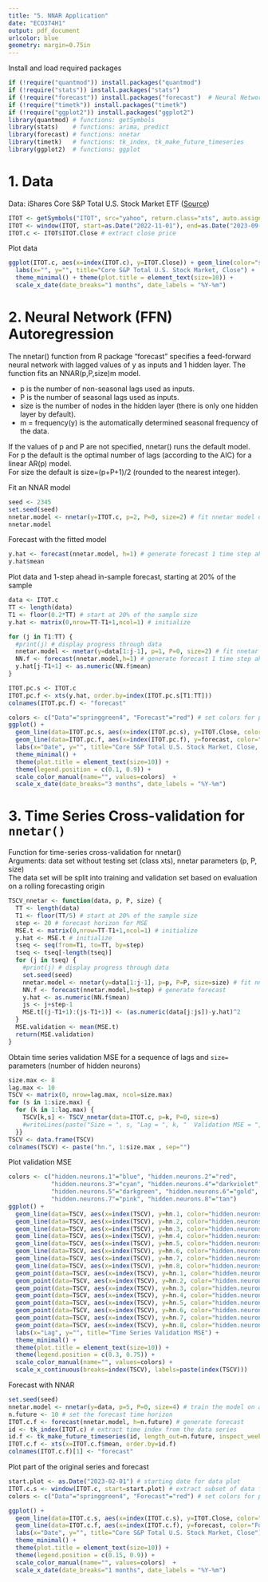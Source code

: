 ---
title: "5. NNAR Application"
date: "ECO374H1"
output: pdf_document
urlcolor: blue
geometry: margin=0.75in
---
 
\vspace{-0.1in}
Install and load required packages
```{r, message=FALSE}
if (!require("quantmod")) install.packages("quantmod")
if (!require("stats")) install.packages("stats") 
if (!require("forecast")) install.packages("forecast")  # Neural Networks
if (!require("timetk")) install.packages("timetk")
if (!require("ggplot2")) install.packages("ggplot2") 
library(quantmod) # functions: getSymbols
library(stats)    # functions: arima, predict
library(forecast) # functions: nnetar
library(timetk)   # functions: tk_index, tk_make_future_timeseries
library(ggplot2)  # functions: ggplot
```

# 1. Data

Data: iShares Core S&P Total U.S. Stock Market ETF ([Source](https://finance.yahoo.com/quote/ITOT/))
```{r, message=FALSE}
ITOT <- getSymbols("ITOT", src="yahoo", return.class="xts", auto.assign=F)
ITOT <- window(ITOT, start=as.Date("2022-11-01"), end=as.Date("2023-09-01"))
ITOT.c <- ITOT$ITOT.Close # extract close price
```

Plot data 
```{r, fig.width=7, fig.height=3}
ggplot(ITOT.c, aes(x=index(ITOT.c), y=ITOT.Close)) + geom_line(color="springgreen4") + 
  labs(x="", y="", title="Core S&P Total U.S. Stock Market, Close") + 
  theme_minimal() + theme(plot.title = element_text(size=10)) +
  scale_x_date(date_breaks="1 months", date_labels = "%Y-%m") 
```

# 2. Neural Network (FFN) Autoregression

The nnetar() function from R package "forecast" specifies a feed-forward neural network with lagged values of y as inputs and 1 hidden layer. The function fits an NNAR(p,P,size)m model. 

- p is the number of non-seasonal lags used as inputs.    
- P is the number of seasonal lags used as inputs.     
- size is the number of nodes in the hidden layer (there is only one hidden layer by default).    
- m = frequency(y) is the automatically determined seasonal frequency of the data.    

If the values of p and P are not specified, nnetar() runs the default model.     
For p the default is the optimal number of lags (according to the AIC) for a linear AR(p) model.     
For size the default is size=(p+P+1)/2 (rounded to the nearest integer).    

Fit an NNAR model 
```{r}
seed <- 2345
set.seed(seed)
nnetar.model <- nnetar(y=ITOT.c, p=2, P=0, size=2) # fit nnetar model on the training set
nnetar.model
```

Forecast with the fitted model
```{r}
y.hat <- forecast(nnetar.model, h=1) # generate forecast 1 time step ahead
y.hat$mean
```

Plot data and 1-step ahead in-sample forecast, starting at 20% of the sample
```{r, fig.width=7, fig.height=3}
data <- ITOT.c
TT <- length(data)
T1 <- floor(0.2*TT) # start at 20% of the sample size
y.hat <- matrix(0,nrow=TT-T1+1,ncol=1) # initialize

for (j in T1:TT) {
  #print(j) # display progress through data
  nnetar.model <- nnetar(y=data[1:j-1], p=1, P=0, size=2) # fit nnetar model on the training set
  NN.f <- forecast(nnetar.model,h=1) # generate forecast 1 time step ahead
  y.hat[j-T1+1] <- as.numeric(NN.f$mean)
}

ITOT.pc.s <- ITOT.c
ITOT.pc.f <- xts(y.hat, order.by=index(ITOT.pc.s[T1:TT]))
colnames(ITOT.pc.f) <- "forecast"

colors <- c("Data"="springgreen4", "Forecast"="red") # set colors for plotted lines
ggplot() + 
  geom_line(data=ITOT.pc.s, aes(x=index(ITOT.pc.s), y=ITOT.Close, color="Data")) +
  geom_line(data=ITOT.pc.f, aes(x=index(ITOT.pc.f), y=forecast, color="Forecast")) +
  labs(x="Date", y="", title="Core S&P Total U.S. Stock Market, Close, % change") +
  theme_minimal() + 
  theme(plot.title = element_text(size=10)) +
  theme(legend.position = c(0.1, 0.9)) +   
  scale_color_manual(name="", values=colors)  +
  scale_x_date(date_breaks="3 months", date_labels = "%Y-%m") 
```

# 3. Time Series Cross-validation for `nnetar()`

Function for time-series cross-validation for nnetar()    
Arguments: data set without testing set (class xts), nnetar parameters (p, P, size)    
The data set will be split into training and validation set based on evaluation on a rolling forecasting origin    
```{r}
TSCV_nnetar <- function(data, p, P, size) {
  TT <- length(data)
  T1 <- floor(TT/5) # start at 20% of the sample size
  step <- 20 # forecast horizon for MSE
  MSE.t <- matrix(0,nrow=TT-T1+1,ncol=1) # initialize
  y.hat <- MSE.t # initialize
  tseq <- seq(from=T1, to=TT, by=step)
  tseq <- tseq[-length(tseq)]
  for (j in tseq) {
    #print(j) # display progress through data
    set.seed(seed)
    nnetar.model <- nnetar(y=data[1:j-1], p=p, P=P, size=size) # fit nnetar model on the training set
    NN.f <- forecast(nnetar.model,h=step) # generate forecast
    y.hat <- as.numeric(NN.f$mean)
    js <- j+step-1
    MSE.t[(j-T1+1):(js-T1+1)] <- (as.numeric(data[j:js])-y.hat)^2
  }
  MSE.validation <- mean(MSE.t)
  return(MSE.validation)
}
```

Obtain time series validation MSE for a sequence of lags and `size=` parameters (number of hidden neurons) 
```{r}
size.max <- 8
lag.max <- 10
TSCV <- matrix(0, nrow=lag.max, ncol=size.max)
for (s in 1:size.max) {
  for (k in 1:lag.max) {
    TSCV[k,s] <- TSCV_nnetar(data=ITOT.c, p=k, P=0, size=s)
    #writeLines(paste("Size = ", s, "Lag = ", k, "  Validation MSE = ", TSCV[k,s]))
  }}
TSCV <- data.frame(TSCV)
colnames(TSCV) <- paste("hn.", 1:size.max , sep="")
```

Plot validation MSE
```{r, fig.width=7, fig.height=5}
colors <- c("hidden.neurons.1"="blue", "hidden.neurons.2"="red", 
            "hidden.neurons.3"="cyan", "hidden.neurons.4"="darkviolet",
            "hidden.neurons.5"="darkgreen", "hidden.neurons.6"="gold",
            "hidden.neurons.7"="pink", "hidden.neurons.8"="tan")
ggplot() + 
  geom_line(data=TSCV, aes(x=index(TSCV), y=hn.1, color="hidden.neurons.1")) +
  geom_line(data=TSCV, aes(x=index(TSCV), y=hn.2, color="hidden.neurons.2")) +
  geom_line(data=TSCV, aes(x=index(TSCV), y=hn.3, color="hidden.neurons.3")) +  
  geom_line(data=TSCV, aes(x=index(TSCV), y=hn.4, color="hidden.neurons.4")) +  
  geom_line(data=TSCV, aes(x=index(TSCV), y=hn.5, color="hidden.neurons.5")) +  
  geom_line(data=TSCV, aes(x=index(TSCV), y=hn.6, color="hidden.neurons.6")) +
  geom_line(data=TSCV, aes(x=index(TSCV), y=hn.7, color="hidden.neurons.7")) +  
  geom_line(data=TSCV, aes(x=index(TSCV), y=hn.8, color="hidden.neurons.8")) +    
  geom_point(data=TSCV, aes(x=index(TSCV), y=hn.1, color="hidden.neurons.1")) + 
  geom_point(data=TSCV, aes(x=index(TSCV), y=hn.2, color="hidden.neurons.2")) +
  geom_point(data=TSCV, aes(x=index(TSCV), y=hn.3, color="hidden.neurons.3")) +  
  geom_point(data=TSCV, aes(x=index(TSCV), y=hn.4, color="hidden.neurons.4")) +  
  geom_point(data=TSCV, aes(x=index(TSCV), y=hn.5, color="hidden.neurons.5")) +  
  geom_point(data=TSCV, aes(x=index(TSCV), y=hn.6, color="hidden.neurons.6")) +
  geom_point(data=TSCV, aes(x=index(TSCV), y=hn.7, color="hidden.neurons.7")) +    
  geom_point(data=TSCV, aes(x=index(TSCV), y=hn.8, color="hidden.neurons.8")) +      
  labs(x="Lag", y="", title="Time Series Validation MSE") +
  theme_minimal() + 
  theme(plot.title = element_text(size=10)) +
  theme(legend.position = c(0.3, 0.75)) +   
  scale_color_manual(name="", values=colors) + 
  scale_x_continuous(breaks=index(TSCV), labels=paste(index(TSCV)))
```

Forecast with NNAR
```{r, warning=FALSE}
set.seed(seed)
nnetar.model <- nnetar(y=data, p=5, P=0, size=4) # train the model on all data
n.future <- 10 # set the forecast time horizon
ITOT.c.f <- forecast(nnetar.model, h=n.future) # generate forecast
id <- tk_index(ITOT.c) # extract time index from the data series
id.f <- tk_make_future_timeseries(id, length_out=n.future, inspect_weekdays=TRUE) 
ITOT.c.f <- xts(x=ITOT.c.f$mean, order.by=id.f) 
colnames(ITOT.c.f)[1] <- "forecast"
```

Plot part of the original series and forecast
```{r, fig.width=7, fig.height=3}
start.plot <- as.Date("2023-02-01") # starting date for data plot
ITOT.c.s <- window(ITOT.c, start=start.plot) # extract subset of data for plotting
colors <- c("Data"="springgreen4", "Forecast"="red") # set colors for plotted lines

ggplot() + 
  geom_line(data=ITOT.c.s, aes(x=index(ITOT.c.s), y=ITOT.Close, color="Data")) +
  geom_line(data=ITOT.c.f, aes(x=index(ITOT.c.f), y=forecast, color="Forecast")) +
  labs(x="Date", y="", title="Core S&P Total U.S. Stock Market, Close") +
  theme_minimal() + 
  theme(plot.title = element_text(size=10)) +
  theme(legend.position = c(0.15, 0.9)) +   
  scale_color_manual(name="", values=colors)  +
  scale_x_date(date_breaks="1 months", date_labels = "%Y-%m") 
```


